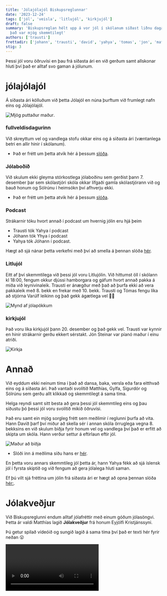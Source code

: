 ```yaml
---
title: 'Jólajólajól Biskupsreglunnar'
date: '2023-12-24'
tags: ['jól', 'veisla', 'litlujól', 'kirkjujól']
draft: false
summary: 'Biskupsreglan hélt upp á vor jól í skólanum síðast liðnu daga og 
  það var mjög skemmtilegt'
authors: ['trausti']
frettadir: ['johann', 'trausti', 'david', 'yahya', 'tomas', 'jon', 'matthias', 'gylfi', 'sigurdor', 'solrun']
stig: 3
---
```



Þessi jól voru öðruvísi en þau frá síðasta ári en við gerðum samt allskonar hluti því það er alltaf svo gaman á jólunum.


<TOCInline toc={props.toc} asDisclosure />


# jólajólajól


Á síðasta ári kölluðum við þetta Jólajól en núna þurftum við frumlegt nafn eins og Jólajólajól.


![Mjög puttaður maður](/static/images/faerslur/annad/puttadur-madur.jpg).


### fullveldisdagurinn

Við skreyttum vel og vandlega stofu okkar eins og á síðasta ári (væntanlega betri en allir hinir í skólanum).


- Það er frétt um þetta atvik hér á þessum [slóða](/frettir/fullveldisdagurinn).


### Jólaboðið

Við skulum ekki gleyma stórkostlega jólaboðinu sem gerðist þann 7. desember þar sem skólastjóri skóla okkar lífgaði gamla
skólastjórann við og bauð honum og Sólrúnu í heimsókn því afhverju ekki.

- Það er frétt um þetta atvik hér á þessum [slóða](/frettir/jolabod).


### Podcast

Strákarnir tóku hvort annað í podcast um hvernig jólin eru hjá þeim

- Trausti tók Yahya í podcast
- Jóhann tók Yhya í podcast
- Yahya tók Jóhann í podcast.

Hægt að sjá nánar þetta verkefni með því að smella á þennan slóða [hér](/verkefni/Podcast).


### Litlujól

Eitt af því skemmtilega við þessi jól voru Litlujólin. Við hittumst öll í skólann kl 18:00, fengum okkur djússi hamborgara og gáfum
hvort annað pakka á miða við leynivinaleik. Trausti er ánægður með það að þurfa ekki að vera pakkaleik með 8. bekk en frekar með 10. bekk.
Trausti og Tómas fengu líka að stjórna Varúlf leikinn og það gekk ágætlega vel 🤷‍♂️


![Mynd af jólapökkum](/static/images/faerslur/annad/jólapakkar.jpg)


### kirkjujól

Það voru líka kirkjujól þann 20. desember og það gekk vel. Trausti var kynnir en hinir strákarnir gerðu ekkert sérstakt.
Jón Steinar var píanó maður í einu atriði.


![Kirkja](/static/images/faerslur/annad/kirkja.jpeg)


# Annað 

Við eyddum ekki neinum tíma í það að dansa, baka, versla eða fara eitthvað eins og á síðasta ári.
Það vantaði svolítið Matthías, Gylfa, Sigurdór og Sólrúnu sem gerðu allt klikkað og skemmtilegt á sama tíma.


Helga reyndi samt sitt besta að gera þessi jól skemmtileg eins og þau síðustu þó þessi jól voru svolítið mikið öðruvísi. 


Það eru samt ein mjög sorgleg frétt sem meðlimir í reglunni þurfa að vita. Hann Davíð þarf því miður að skella sér í annan skóla 
örruglega vegna 8. bekksins en við skulum biðja fyrir honum vel og vandlega því það er erfitt að skipta um skóla.
Hann verður settur á eftirlaun eftir jól.


![Maður að biðja](/static/images/faerslur/annad/jola-madur-bidja.jpg)


- Slóði inn á meðlima síðu hans er [hér](/medlimir/david).


En þetta voru annars skemmtileg jól þetta ár, hann Yahya fékk að sjá íslensk jól í fyrsta skiptið og við fengum að gera jólalega hluti saman.


Ef þú vilt sjá fréttina um jólin frá síðasta ári er hægt að opna þennan slóða [hér:](/frettir/jolajol).


# Jólakveðjur

Við Biskupsreglunni endum alltaf jólafréttir með einum góðum jólasöngvi. 
Þetta ár valdi Matthías lagið **Jólakveðjur** frá honum Eyjólfi Kristjánssyni.


Þú getur spilað vídeóið og sungið lagið á sama tíma því það er texti hér fyrir neðan 😮


<Video id="6VrSSu0HctM" />


Það er' að koma jól,     
menn syngja heims um ból,     
í staðinn fyrir sól,     
andar hrímu frá mér beint til þín  


Ég veit ei hvar þú ert,     
en finnst samt mikils vert,     
að geta strengi snert,     
hér í hjarta er vetrarsól hlý.


Gott er til þess að vita
að skammdegið hitar
ein ósk sem fylgir þér   
seint á skammdegiskvöldum
á ljósvakans öldum frá mér  


Friður sé með þér og fögnuður jafnan um jólin,  
til þess að létt' af þér áhyggjum sorgum og sút.   
Bægja burt svartsýn' og boða þér bjartsýn' um jólin,    
gæfan þér fylgi um jólin og árið allt út.    


Í dagsins ys og þys,       
menn hugs' um glaum og glys,       
en fara kannsk' á mis,       
við þann frið sem í jólunum býr.   


Ég veit ei hvar þú ert, 
en finnst samt mikils vert, 
að geta strengi snert, 
hér í hjarta er vetrarsól hlý.   


oft er vinátta eiga
og treysta því mega
af því hver dagur nýr   
lýsir fögnuðu barna sem
hátíðar stjarna svo skýr   


Friður sé með þér og fögnuður jafnan um jólin,  
til þess að létt' af þér áhyggjum sorgum og sút.   
Bægja burt svartsýn' og boða þér bjartsýn' um jólin,    
gæfan þér fylgi um jólin og árið allt út. 


Friður sé með þér og fögnuður árið á enda
Hugheilar óskir þið losið í sorgir og sút.   
Með þessu vil ég þér hátíðarkveðjurnar senda.
gæfan þér fylgi um jólin og árið allt út.


Friður sé með þér og fögnuður jafnan um jólin,  
til þess að létt' af þér áhyggjum sorgum og sút.   
Bægja burt svartsýn' og boða þér bjartsýn' um jólin,    
gæfan þér fylgi um jólin og árið allt út.


Gleðileg jól,   
gleðileg jól,   
farsælt nýtt ár.   


